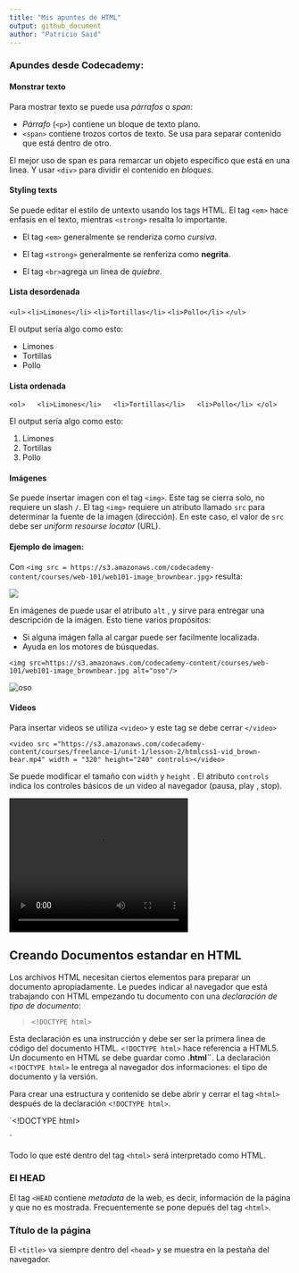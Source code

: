 ```yaml
---
title: "Mis apuntes de HTML"
output: github_document
author: "Patricio Said"
---
```


### Apundes desde Codecademy:

#### Monstrar texto

Para mostrar texto se puede usa *párrafos* o *span*:

* *Párrafo* (`<p>`) contiene un bloque de texto plano.
* `<span>` contiene trozos cortos de texto. Se usa para separar contenido que está dentro de otro. 

El mejor uso de span es para remarcar un objeto específico que está en una linea. Y usar `<div>` para dividir el contenido en *bloques*. 

#### Styling texts

Se puede editar el estilo de untexto usando los tags HTML. El tag `<em>` hace enfasis en el texto, mientras `<strong>` resalta lo importante.

* El tag `<em>` generalmente se renderiza como *cursiva*.
* El tag `<strong>` generalmente se renferiza como **negrita**.

* El tag `<br>`agrega un linea de *quiebre*.

#### Lista desordenada

`<ul>`
`  <li>Limones</li>`
`  <li>Tortillas</li>`
`  <li>Pollo</li>`
`</ul>`

El output sería algo como esto:

* Limones
* Tortillas
* Pollo

#### Lista ordenada

`<ol>
  <li>Limones</li>
  <li>Tortillas</li>
  <li>Pollo</li>
</ol>`

El output sería algo como esto:

1. Limones
2. Tortillas
3. Pollo

#### Imágenes

Se puede insertar imagen con el tag `<img>`. Este tag se cierra solo, no requiere un slash `/`. 
El tag `<img>` requiere un atributo llamado `src` para determinar la fuente de la imagen (dirección). En este caso, el valor de `src` debe ser *uniform resourse locator* (URL). 

#### Ejemplo de imagen:

Con `<img src = https://s3.amazonaws.com/codecademy-content/courses/web-101/web101-image_brownbear.jpg>` resulta:

<img src = https://s3.amazonaws.com/codecademy-content/courses/web-101/web101-image_brownbear.jpg>

En imágenes de puede usar el atributo `alt` , y sirve para entregar una descripción de la imágen. Esto tiene varios propósitos:

* Si alguna imágen falla al cargar puede ser facilmente localizada.
* Ayuda en los motores de búsquedas.


`<img src=https://s3.amazonaws.com/codecademy-content/courses/web-101/web101-image_brownbear.jpg alt="oso"/>`

<img src = https://s3.amazonaws.com/codecademy-content/courses/web-101/web101-image_brownbear.jpg alt = "oso" />

#### Videos

Para insertar videos se utiliza `<video>` y este tag se debe cerrar `</video>` 

`<video src ="https://s3.amazonaws.com/codecademy-content/courses/freelance-1/unit-1/lesson-2/htmlcss1-vid_brown-bear.mp4" width = "320" height="240" controls></video>`

Se puede modificar el tamaño con `width` y `height` . El atributo `controls` indica los controles básicos de un video al navegador (pausa, play , stop).

<video src ="https://s3.amazonaws.com/codecademy-content/courses/freelance-1/unit-1/lesson-2/htmlcss1-vid_brown-bear.mp4" width = "320" height="240" controls></video>

## Creando Documentos estandar en HTML

Los archivos HTML necesitan ciertos elementos para preparar un documento apropiadamente. Le puedes indicar al navegador que está trabajando con HTML empezando tu documento con una *declaración de tipo de documento*: 

> `<!DOCTYPE html>`

Esta declaración es una instrucción y debe ser ser la primera linea de código del documento HTML. `<!DOCTYPE html>` hace referencia a HTML5. Un documento en HTML se debe guardar como **.html¨**. La declaración `<!DOCTYPE html>` le entrega al navegador dos informaciones: el tipo de documento y la versión. 

Para crear una estructura y contenido se debe abrir y cerrar el tag `<html>` después de la declaración `<!DOCTYPE html>`. 

`<!DOCTYPE html>
<html>

</html>`

Todo lo que esté dentro del tag `<html>` será interpretado como HTML.

### El HEAD

El tag `<HEAD` contiene *metadata* de la web, es decir, información de la página y que no es mostrada. Frecuentemente se pone depués del tag `<html>`.

### Título de la página

El `<title>` va siempre dentro del `<head>` y se muestra en la pestaña del navegador.





